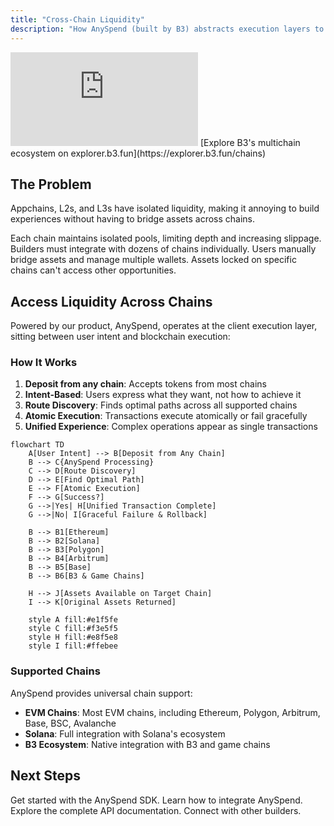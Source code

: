 ```yaml
---
title: "Cross-Chain Liquidity"
description: "How AnySpend (built by B3) abstracts execution layers to provide unified access to liquidity across all blockchain networks"
---
```


 <iframe
   className="w-full aspect-video rounded-xl"
    src="https://customer-gg6qs7nm5ue94t64.cloudflarestream.com/ce7d9cc5f56abe50527c5e726017771d/iframe?muted=true&loop=true&autoplay=true&poster=https%3A%2F%2Fcustomer-gg6qs7nm5ue94t64.cloudflarestream.com%2Fce7d9cc5f56abe50527c5e726017771d%2Fthumbnails%2Fthumbnail.jpg%3Ftime%3D%26height%3D600"
    title="Liquidity Fragmentation"
    frameBorder="0"
  allow="accelerometer; autoplay; clipboard-write; encrypted-media; gyroscope; picture-in-picture"
  allowFullScreen
  ></iframe>

<Note>
[Explore B3's multichain ecosystem on explorer.b3.fun](https://explorer.b3.fun/chains)
</Note>

## The Problem

Appchains, L2s, and L3s have isolated liquidity, making it annoying to build experiences without having to bridge assets across chains.


<CardGroup cols={2}>

<Card title="Fragmented Liquidity" icon="puzzle-piece">
  Each chain maintains isolated pools, limiting depth and increasing slippage.
</Card>

<Card title="Complex Integration" icon="gears">
  Builders must integrate with dozens of chains individually.
</Card>

<Card title="Poor UX" icon="face-frown">
  Users manually bridge assets and manage multiple wallets.
</Card>

<Card title="Capital Inefficiency" icon="chart-line-down">
  Assets locked on specific chains can't access other opportunities.
</Card>

</CardGroup>

## Access Liquidity Across Chains

Powered by our product, AnySpend, operates at the client execution layer, sitting between user intent and blockchain execution:

### How It Works

1. **Deposit from any chain**: Accepts tokens from most chains
2. **Intent-Based**: Users express what they want, not how to achieve it
3. **Route Discovery**: Finds optimal paths across all supported chains
4. **Atomic Execution**: Transactions execute atomically or fail gracefully
5. **Unified Experience**: Complex operations appear as single transactions

```mermaid
flowchart TD
    A[User Intent] --> B[Deposit from Any Chain]
    B --> C{AnySpend Processing}
    C --> D[Route Discovery]
    D --> E[Find Optimal Path]
    E --> F[Atomic Execution]
    F --> G[Success?]
    G -->|Yes| H[Unified Transaction Complete]
    G -->|No| I[Graceful Failure & Rollback]
    
    B --> B1[Ethereum]
    B --> B2[Solana]
    B --> B3[Polygon]
    B --> B4[Arbitrum]
    B --> B5[Base]
    B --> B6[B3 & Game Chains]
    
    H --> J[Assets Available on Target Chain]
    I --> K[Original Assets Returned]
    
    style A fill:#e1f5fe
    style C fill:#f3e5f5
    style H fill:#e8f5e8
    style I fill:#ffebee
```

### Supported Chains

AnySpend provides universal chain support:

- **EVM Chains**: Most EVM chains, including Ethereum, Polygon, Arbitrum, Base, BSC, Avalanche
- **Solana**: Full integration with Solana's ecosystem
- **B3 Ecosystem**: Native integration with B3 and game chains

## Next Steps

<CardGroup cols={2}>

<Card title="Try AnySpend" icon="rocket" href="/anyspend/introduction">
  Get started with the AnySpend SDK.
</Card>

<Card title="Integration Guide" icon="book" href="/anyspend/installation">
  Learn how to integrate AnySpend.
</Card>

<Card title="API Reference" icon="code" href="/anyspend/api-reference/introduction">
  Explore the complete API documentation.
</Card>

<Card title="Join Discord" icon="discord" href="https://discord.gg/b3dotfun">
  Connect with other builders.
</Card>

</CardGroup>
